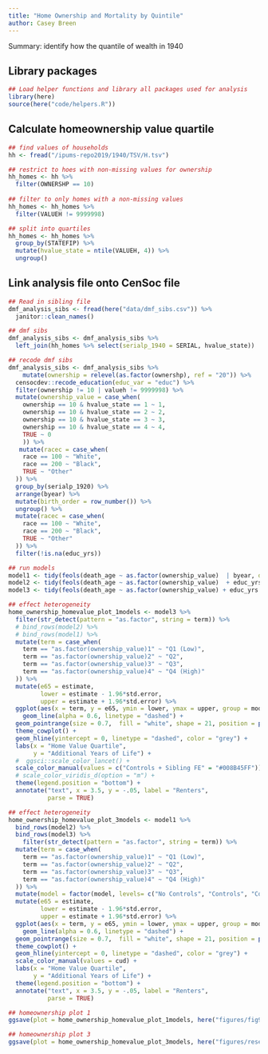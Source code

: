 ```yaml
---
title: "Home Ownership and Mortality by Quintile"
author: Casey Breen
---
```


Summary: identify how the quantile of wealth in 1940 

## Library packages 

```r
## Load helper functions and library all packages used for analysis
library(here)
source(here("code/helpers.R"))
```

## Calculate homeownership value quartile

```r
## find values of households 
hh <- fread("/ipums-repo2019/1940/TSV/H.tsv")

## restrict to hoes with non-missing values for ownership 
hh_homes <- hh %>% 
  filter(OWNERSHP == 10)
 
## filter to only homes with a non-missing values 
hh_homes <- hh_homes %>% 
  filter(VALUEH != 9999998)

## split into quartiles 
hh_homes <- hh_homes %>% 
  group_by(STATEFIP) %>% 
  mutate(hvalue_state = ntile(VALUEH, 4)) %>% 
  ungroup()
```

## Link analysis file onto CenSoc file 

```r
## Read in sibling file 
dmf_analysis_sibs <- fread(here("data/dmf_sibs.csv")) %>% 
  janitor::clean_names()

## dmf sibs 
dmf_analysis_sibs <- dmf_analysis_sibs %>% 
  left_join(hh_homes %>% select(serialp_1940 = SERIAL, hvalue_state))

## recode dmf sibs 
dmf_analysis_sibs <- dmf_analysis_sibs %>% 
    mutate(ownership = relevel(as.factor(ownershp), ref = "20")) %>% 
  censocdev::recode_education(educ_var = "educ") %>% 
  filter(ownership != 10 | valueh != 9999998) %>% 
  mutate(ownership_value = case_when(
    ownership == 10 & hvalue_state == 1 ~ 1,
    ownership == 10 & hvalue_state == 2 ~ 2,
    ownership == 10 & hvalue_state == 3 ~ 3,
    ownership == 10 & hvalue_state == 4 ~ 4,
    TRUE ~ 0
    )) %>% 
   mutate(racec = case_when(
    race == 100 ~ "White",
    race == 200 ~ "Black",
    TRUE ~ "Other"
  )) %>% 
  group_by(serialp_1920) %>% 
  arrange(byear) %>% 
  mutate(birth_order = row_number()) %>% 
  ungroup() %>% 
  mutate(racec = case_when(
    race == 100 ~ "White",
    race == 200 ~ "Black",
    TRUE ~ "Other"
  )) %>% 
  filter(!is.na(educ_yrs))

## run models 
model1 <- tidy(feols(death_age ~ as.factor(ownership_value)  | byear, data = dmf_analysis_sibs)) %>% mutate(model = "No Controls")
model2 <- tidy(feols(death_age ~ as.factor(ownership_value)  + educ_yrs + racec + urban | byear  + occ  + marst + statefip, data = dmf_analysis_sibs)) %>% mutate(model = "Controls")
model3 <- tidy(feols(death_age ~ as.factor(ownership_value) + educ_yrs + racec + urban | byear + occ + marst + statefip + serialp_1920 + birth_order, data = dmf_analysis_sibs)) %>% mutate(model = "Controls + Sibling FE")

## effect heterogeneity 
home_ownership_homevalue_plot_1models <- model3 %>% 
  filter(str_detect(pattern = "as.factor", string = term)) %>% 
  # bind_rows(model2) %>% 
  # bind_rows(model1) %>% 
  mutate(term = case_when(
    term == "as.factor(ownership_value)1" ~ "Q1 (Low)",
    term == "as.factor(ownership_value)2" ~ "Q2",
    term == "as.factor(ownership_value)3" ~ "Q3",
    term == "as.factor(ownership_value)4" ~ "Q4 (High)"
  )) %>% 
  mutate(e65 = estimate,
         lower = estimate - 1.96*std.error,
         upper = estimate + 1.96*std.error) %>% 
  ggplot(aes(x = term, y = e65, ymin = lower, ymax = upper, group = model, color = model, shape = model)) + 
    geom_line(alpha = 0.6, linetype = "dashed") + 
  geom_pointrange(size = 0.7,  fill = "white", shape = 21, position = position_dodge2(.1)) + 
  theme_cowplot() + 
  geom_hline(yintercept = 0, linetype = "dashed", color = "grey") + 
  labs(x = "Home Value Quartile",
       y = "Additional Years of Life") + 
  #  ggsci::scale_color_lancet() + 
  scale_color_manual(values = c("Controls + Sibling FE" = "#008B45FF")) + 
  # scale_color_viridis_d(option = "m") + 
  theme(legend.position = "bottom") + 
  annotate("text", x = 3.5, y = -.05, label = "Renters",
           parse = TRUE)

## effect heterogeneity 
home_ownership_homevalue_plot_3models <- model1 %>% 
  bind_rows(model2) %>% 
  bind_rows(model3) %>% 
    filter(str_detect(pattern = "as.factor", string = term)) %>% 
  mutate(term = case_when(
    term == "as.factor(ownership_value)1" ~ "Q1 (Low)",
    term == "as.factor(ownership_value)2" ~ "Q2",
    term == "as.factor(ownership_value)3" ~ "Q3",
    term == "as.factor(ownership_value)4" ~ "Q4 (High)"
  )) %>% 
  mutate(model = factor(model, levels= c("No Controls", "Controls", "Controls + Sibling FE"))) %>% 
  mutate(e65 = estimate,
         lower = estimate - 1.96*std.error,
         upper = estimate + 1.96*std.error) %>% 
  ggplot(aes(x = term, y = e65, ymin = lower, ymax = upper, group = model, color = model, shape = model)) + 
    geom_line(alpha = 0.6, linetype = "dashed") + 
  geom_pointrange(size = 0.7,  fill = "white", shape = 21, position = position_dodge2(.1)) + 
  theme_cowplot() + 
  geom_hline(yintercept = 0, linetype = "dashed", color = "grey") + 
  scale_color_manual(values = cud) + 
  labs(x = "Home Value Quartile",
       y = "Additional Years of Life") + 
  theme(legend.position = "bottom") + 
  annotate("text", x = 3.5, y = -.05, label = "Renters",
           parse = TRUE)

## homeownership plot 1 
ggsave(plot = home_ownership_homevalue_plot_1models, here("figures/fig9-home_ownership_homevalue_plot_1models.png"), width = 6, height = 4)

## homeownership plot 3 
ggsave(plot = home_ownership_homevalue_plot_3models, here("figures/reserve-home_ownership_homevalue_plot_3models.png"), width = 6, height = 4)
```

